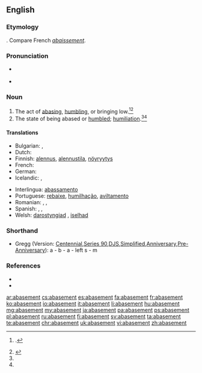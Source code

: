 ==English==

===Etymology===
{{suffix|abase|ment}}. Compare French ''[[abaissement]]''.

===Pronunciation===
* {{a|GenAm}} {{IPA|/əˈbeɪs.mənt/}}
* {{audio|en-us-abasement.ogg|Audio (US)}}

===Noun===
{{en-noun}}

# The act of [[abasing]], [[humbling]], or bringing low.{{defdate|Mid 16<sup>th</sup> century.}}<ref name=Chambers>{{reference-book | last = Dobbie | first = Elliott K. | coauthors = Dunmore, C. William, et al. | editor = Barnhart, Robert K.| title = Chambers Dictionary of Etymology | origyear = 1998 | year = 2004 | publisher = Chambers Harrap Publishers Ltd | location = Edinburgh, Scotland | isbn =0550142304 | pages = 2}}.</ref><ref name=SOED>{{reference-book | last =| first = | authorlink =  | coauthors =  | editor =Brown, Lesley  | others =  | title = The Shorter Oxford English Dictionary | origdate =  | origyear = 1933| origmonth =  | url =  | format =  | accessdate =  | accessyear =  | accessmonth =  | edition = 5th | date =  | year =2003| month =  | publisher =Oxford University Press  | location =Oxford, UK | language =  | id =  | doi = | isbn =978-0-19-860575-7 | lccn = | ol = | pages =2| chapter =  | chapterurl =  | quote =}}</ref>
# The state of being abased or [[humbled]]; [[humiliation]].{{defdate|Mid 16<sup>th</sup> century}}<ref name=Chambers/><ref name=SOED/>

====Translations====
{{trans-top|the act of abasing}}
* Bulgarian: {{t+|bg|унижение}}, {{t+|bg|понижение}}
* Dutch: {{t-|nl|vernedering}}
* Finnish: [[alennus]], [[alennustila]], [[nöyryytys]]
* French: {{t+|fr|humiliation|f}}
* German: {{t+|de|Erniedrigung|f}}
* Icelandic: {{t-|is|auðmýking|f}}, {{t-|is|lítillækkun|f}}
{{trans-mid}}
* Interlingua: [[abassamento]]
* Portuguese: [[rebaixe]], [[humilhação]], [[aviltamento]]
* Romanian: {{t|ro|înjosire|f}}, {{t|ro|degradare|f}}, {{t|ro|umilire|f}}
* Spanish: {{t+|es|rebajamiento|m}}, {{t+|es|abatimiento|m}}, {{t+|es|humillación|m}}
* Welsh: [[darostyngiad]] {{m}}, [[iselhad]] {{m}}
{{trans-bottom}}

===Shorthand===
* Gregg (Version: [http://en.wikipedia.org/wiki/Gregg_Shorthand#Centennial_Gregg_Shorthand Centennial],[http://en.wikipedia.org/wiki/Gregg_Shorthand#Series_90_Gregg_Shorthand Series 90],[http://en.wikipedia.org/wiki/Gregg_Shorthand#Diamond_Jubilee_Gregg_Shorthand DJS],[http://en.wikipedia.org/wiki/Gregg_Shorthand#Simplified_Gregg_Shorthand Simplified],[http://en.wikipedia.org/wiki/Gregg_Shorthand#Anniversary_Gregg_Shorthand Anniversary],[http://en.wikipedia.org/wiki/Gregg_Shorthand#Pre-Anniversary_Gregg_Shorthand Pre-Anniversary]): a - b - a - left s - m

===References===
<references/>
* {{R:Century 1911}}
* {{R:Webster 1913}}

[[ar:abasement]]
[[cs:abasement]]
[[es:abasement]]
[[fa:abasement]]
[[fr:abasement]]
[[ko:abasement]]
[[io:abasement]]
[[it:abasement]]
[[li:abasement]]
[[hu:abasement]]
[[mg:abasement]]
[[my:abasement]]
[[ja:abasement]]
[[pa:abasement]]
[[ps:abasement]]
[[pl:abasement]]
[[ru:abasement]]
[[fi:abasement]]
[[sv:abasement]]
[[ta:abasement]]
[[te:abasement]]
[[chr:abasement]]
[[uk:abasement]]
[[vi:abasement]]
[[zh:abasement]]